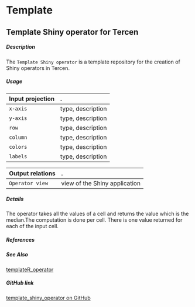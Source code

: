 # Template 
 

## Template Shiny operator for Tercen

##### Description

The `Template Shiny operator` is a template repository for the creation of Shiny operators in Tercen.

##### Usage

Input projection|.
:---|:---
`x-axis`        | type, description 
`y-axis`        | type, description 
`row`           | type, description 
`column`        | type, description 
`colors`        | type, description 
`labels`        | type, description 

Output relations|.
:---|:---
`Operator view`        | view of the Shiny application

##### Details

The operator takes all the values of a cell and returns the value which is the median.The computation is done per cell. There is one value returned for each of the input cell.

##### References


##### See Also

[templateR_operator](https://github.com/tercen/templateR_operator)


##### GitHub link

[template_shiny_operator on GitHub](https://github.com/tercen/template_shiny_operator)